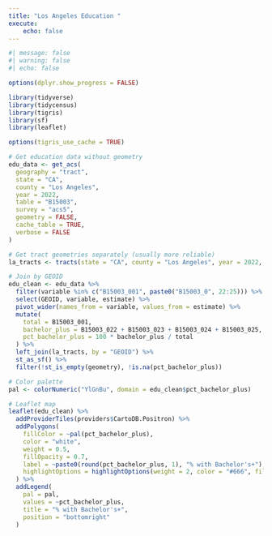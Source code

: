 ```yaml
---
title: "Los Angeles Education "
execute:
    echo: false
---
```



```r
#| message: false
#| warning: false
#| echo: false

options(dplyr.show_progress = FALSE)

library(tidyverse)
library(tidycensus)
library(tigris)
library(sf)
library(leaflet)

options(tigris_use_cache = TRUE)

# Get education data without geometry
edu_data <- get_acs(
  geography = "tract",
  state = "CA",
  county = "Los Angeles",
  year = 2022,
  table = "B15003",
  survey = "acs5",
  geometry = FALSE,
  cache_table = TRUE,
  verbose = FALSE
)

# Get tract geometries separately (usually more reliable)
la_tracts <- tracts(state = "CA", county = "Los Angeles", year = 2022, cb = TRUE)

# Join by GEOID
edu_clean <- edu_data %>%
  filter(variable %in% c("B15003_001", paste0("B15003_0", 22:25))) %>%
  select(GEOID, variable, estimate) %>%
  pivot_wider(names_from = variable, values_from = estimate) %>%
  mutate(
    total = B15003_001,
    bachelor_plus = B15003_022 + B15003_023 + B15003_024 + B15003_025,
    pct_bachelor_plus = 100 * bachelor_plus / total
  ) %>%
  left_join(la_tracts, by = "GEOID") %>%
  st_as_sf() %>%
  filter(!st_is_empty(geometry), !is.na(pct_bachelor_plus))

# Color palette
pal <- colorNumeric("YlGnBu", domain = edu_clean$pct_bachelor_plus)

# Leaflet map
leaflet(edu_clean) %>%
  addProviderTiles(providers$CartoDB.Positron) %>%
  addPolygons(
    fillColor = ~pal(pct_bachelor_plus),
    color = "white",
    weight = 0.5,
    fillOpacity = 0.7,
    label = ~paste0(round(pct_bachelor_plus, 1), "% with Bachelor's+"),
    highlightOptions = highlightOptions(weight = 2, color = "#666", fillOpacity = 0.9)
  ) %>%
  addLegend(
    pal = pal,
    values = ~pct_bachelor_plus,
    title = "% with Bachelor's+",
    position = "bottomright"
  )


```








